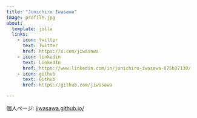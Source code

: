 ```yaml
---
title: "Junichiro Iwasawa"
image: profile.jpg
about:
  template: jolla
  links:
    - icon: twitter
      text: Twitter
      href: https://x.com/jiwasawa
    - icon: linkedin
      text: LinkedIn
      href: https://www.linkedin.com/in/junichiro-iwasawa-875b37130/
    - icon: github
      text: Github
      href: https://github.com/jiwasawa

---
```

個人ページ: [jiwasawa.github.io/](https://jiwasawa.github.io/)

